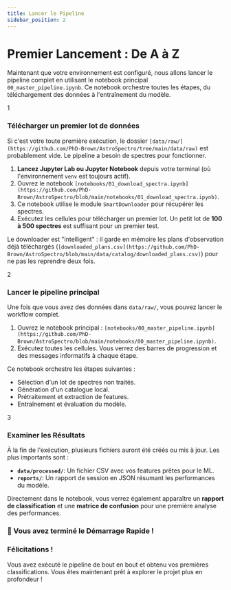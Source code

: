 ```yaml
---
title: Lancer le Pipeline
sidebar_position: 2
---
```


<!-- Complet for v0.1.0-alpha release -->


# <FontAwesomeIcon icon={faSpinner} /> Premier Lancement : De A à Z

Maintenant que votre environnement est configuré, nous allons lancer le pipeline complet en utilisant le notebook principal `00_master_pipeline.ipynb`. Ce notebook orchestre toutes les étapes, du téléchargement des données à l'entraînement du modèle.

<div className="card-demo">
  <div className="card margin-bottom--lg">
    <div className="card__header">
      <span className="step-number">1</span>
      <h3><FontAwesomeIcon icon={faDownload} /> Télécharger un premier lot de données</h3>
    </div>
    <div className="card__body">
      <p>
        Si c'est votre toute première exécution, le dossier <code>[data/raw/](https://github.com/PhD-Brown/AstroSpectro/tree/main/data/raw)</code> est probablement vide. Le pipeline a besoin de spectres pour fonctionner.
      </p>
      <ol>
        <li><strong>Lancez Jupyter Lab ou Jupyter Notebook</strong> depuis votre terminal (où l'environnement <code>venv</code> est toujours actif).</li>
        <li>Ouvrez le notebook <code>[notebooks/01_download_spectra.ipynb](https://github.com/PhD-Brown/AstroSpectro/blob/main/notebooks/01_download_spectra.ipynb)</code>.</li>
        <li>Ce notebook utilise le module <code>SmartDownloader</code> pour récupérer les spectres.</li>
        <li>Exécutez les cellules pour télécharger un premier lot. Un petit lot de <strong>100 à 500 spectres</strong> est suffisant pour un premier test.</li>
      </ol>
      <Admonition type="note" title="Conseil">
        <p>
          Le downloader est "intelligent" : il garde en mémoire les plans d'observation déjà téléchargés (<code>[downloaded_plans.csv](https://github.com/PhD-Brown/AstroSpectro/blob/main/data/catalog/downloaded_plans.csv)</code>) pour ne pas les reprendre deux fois.
        </p>
      </Admonition>
    </div>
  </div>
  <div className="card margin-bottom--lg">
    <div className="card__header">
      <span className="step-number">2</span>
      <h3><FontAwesomeIcon icon={faCogs} /> Lancer le pipeline principal</h3>
    </div>
    <div className="card__body">
      Une fois que vous avez des données dans <code>data/raw/</code>, vous pouvez lancer le workflow complet.
      <ol>
        <li>Ouvrez le notebook principal : <code>[notebooks/00_master_pipeline.ipynb](https://github.com/PhD-Brown/AstroSpectro/blob/main/notebooks/00_master_pipeline.ipynb)</code>.</li>
        <li>Exécutez toutes les cellules. Vous verrez des barres de progression et des messages informatifs à chaque étape.</li>
      </ol>
      <p>Ce notebook orchestre les étapes suivantes :</p>
      <ul>
        <li>Sélection d'un lot de spectres non traités.</li>
        <li>Génération d'un catalogue local.</li>
        <li>Prétraitement et extraction de features.</li>
        <li>Entraînement et évaluation du modèle.</li>
      </ul>
    </div>
  </div>
  <div className="card">
    <div className="card__header">
      <span className="step-number">3</span>
      <h3><FontAwesomeIcon icon={faPoll} /> Examiner les Résultats</h3>
    </div>
    <div className="card__body">
      À la fin de l'exécution, plusieurs fichiers auront été créés ou mis à jour. Les plus importants sont :
      <ul>
        <li><strong><code>data/processed/</code></strong>: Un fichier CSV avec vos features prêtes pour le ML.</li>
        <li><strong><code>reports/</code></strong>: Un rapport de session en JSON résumant les performances du modèle.</li>
      </ul>
      <p>Directement dans le notebook, vous verrez également apparaître un <strong>rapport de classification</strong> et une <strong>matrice de confusion</strong> pour une première analyse des performances.</p>
    </div>
  </div>
</div>

### 🎉 Vous avez terminé le Démarrage Rapide !

<div className="congrats-box">
  <div className="congrats-icon">
    <FontAwesomeIcon icon={faTrophy} size="4x" />
  </div>
  <div className="congrats-content">
    <h3>Félicitations !</h3>
    <p>
      Vous avez exécuté le pipeline de bout en bout et obtenu vos premières classifications. Vous êtes maintenant prêt à explorer le projet plus en profondeur !
    </p>
  </div>
</div>
